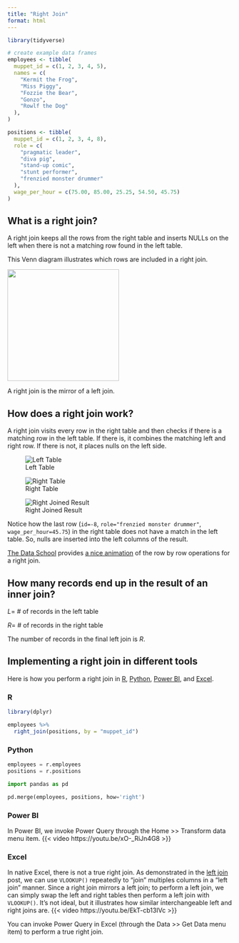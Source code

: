 ```yaml
---
title: "Right Join"
format: html
---
```


```r
library(tidyverse)

# create example data frames
employees <- tibble(
  muppet_id = c(1, 2, 3, 4, 5),
  names = c(
    "Kermit the Frog",
    "Miss Piggy",
    "Fozzie the Bear",
    "Gonzo",
    "Rowlf the Dog"
  ),
)

positions <- tibble(
  muppet_id = c(1, 2, 3, 4, 8),
  role = c(
    "pragmatic leader",
    "diva pig",
    "stand-up comic",
    "stunt performer",
    "frenzied monster drummer"
  ),
  wage_per_hour = c(75.00, 85.00, 25.25, 54.50, 45.75)
)
```


## What is a right join?
A right join keeps all the rows from the right table and inserts NULLs on the left when there is not a matching row found in the left table.

This Venn diagram illustrates which rows are included in a right join.

![](right_join_venn.svg){height=250 fig-align="center"}

:::{.callout-note}
A right join is the mirror of a left join.
:::

## How does a right join work?
A right join visits every row in the right table and then checks if there is a matching row in the left table. If there is, it combines the matching left and right row.  If there is not, it places nulls on the left side.

::: {layout="[[32,68], [100]]"}
![Left Table](right_join_left_table.svg)

![Right Table](right_join_right_table.svg)

![Right Joined Result](right_join_results.svg)
:::

Notice how the last row (`id=-8`, `role="frenzied monster drummer"`, `wage_per_hour=45.75`) in the right table does not have a match in the left table. So, nulls are inserted into the left columns of the result.

[The Data School](https://dataschool.com/how-to-teach-people-sql/left-right-join-animated/) provides [a nice animation](https://dataschool.com/assets/images/how-to-teach-people-sql/leftJoin/leftJoin_4.gif) of the row by row operations for a right join.


## How many records end up in the result of an inner join?

$L =$ # of records in the left table

$R =$ # of records in the right table

The number of records in the final left join is $R$. 


## Implementing a right join in different tools
Here is how you perform a right join in [R](#r), [Python](#python), [Power BI](#power-bi), and [Excel](#excel).

### R 
```r
library(dplyr)

employees %>% 
  right_join(positions, by = "muppet_id")
```

### Python
```python
employees = r.employees
positions = r.positions
```

```python
import pandas as pd

pd.merge(employees, positions, how='right')
```

### Power BI
In Power BI, we invoke Power Query through the Home >> Transform data menu item.
{{< video https://youtu.be/xO-_RiJn4G8 >}}

### Excel
In native Excel, there is not a true right join.  As demonstrated in the [left join](../left_join/left_join.html) post, we can use `VLOOKUP()` repeatedly to "join" multiples columns in a "left join" manner. Since a right join mirrors a left join; to perform a left join, we can simply swap the left and right tables then perform a left join with `VLOOKUP()`. It's not ideal, but it illustrates how similar interchangeable left and right joins are.
{{< video https://youtu.be/EkT-cb13IVc >}}

:::{.callout-note}
You can invoke Power Query in Excel (through the Data >> Get Data menu item) to perform a true right join.
:::